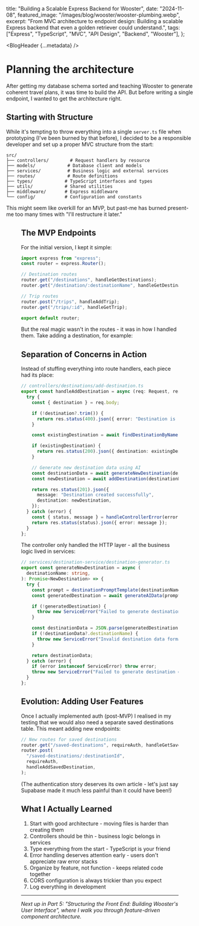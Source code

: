 
  title: "Building a Scalable Express Backend for Wooster",
  date: "2024-11-08",
  featured_image: "/images/blog/wooster/wooster-plumbing.webp",
  excerpt:
    "From MVC architecture to endpoint design: Building a scalable Express backend that even a golden retriever could understand.",
  tags: ["Express", "TypeScript", "MVC", "API Design", "Backend", "Wooster"],
};

<BlogHeader {...metadata} />

# Planning the architecture

After getting my database schema sorted and teaching Wooster to generate coherent travel plans, it was time to build the API. But before writing a single endpoint, I wanted to get the architecture right.

## Starting with Structure

While it's tempting to throw everything into a single `server.ts` file when prototyping (I've been burned by that before), I decided to be a responsible developer and set up a proper MVC structure from the start:

```
src/
├── controllers/        # Request handlers by resource
├── models/            # Database client and models
├── services/          # Business logic and external services
├── routes/            # Route definitions
├── types/            # TypeScript interfaces and types
├── utils/            # Shared utilities
├── middleware/       # Express middleware
└── config/           # Configuration and constants
```

This might seem like overkill for an MVP, but past-me has burned present-me too many times with "I'll restructure it later."

<Figure
  src="/images/blog/wooster/wooster-filing.webp"
  alt="A golden retriever organizing folders"
  title="Wooster helping me organize the codebase (artist's impression)"
/>

## The MVP Endpoints

For the initial version, I kept it simple:

```typescript
import express from "express";
const router = express.Router();

// Destination routes
router.get("/destinations", handleGetDestinations);
router.get("/destination/:destinationName", handleGetDestinationByName);

// Trip routes
router.post("/trips", handleAddTrip);
router.get("/trips/:id", handleGetTrip);

export default router;
```

But the real magic wasn't in the routes - it was in how I handled them. Take adding a destination, for example:

## Separation of Concerns in Action

Instead of stuffing everything into route handlers, each piece had its place:

```typescript
// controllers/destinations/add-destination.ts
export const handleAddDestination = async (req: Request, res: Response) => {
  try {
    const { destination } = req.body;

    if (!destination?.trim()) {
      return res.status(400).json({ error: "Destination is required" });
    }

    const existingDestination = await findDestinationByName(destination);

    if (existingDestination) {
      return res.status(200).json({ destination: existingDestination });
    }

    // Generate new destination data using AI
    const destinationData = await generateNewDestination(destination);
    const newDestination = await addDestination(destinationData);

    return res.status(201).json({
      message: "Destination created successfully",
      destination: newDestination,
    });
  } catch (error) {
    const { status, message } = handleControllerError(error);
    return res.status(status).json({ error: message });
  }
};
```

The controller only handled the HTTP layer - all the business logic lived in services:

```typescript
// services/destination-service/destination-generator.ts
export const generateNewDestination = async (
  destinationName: string,
): Promise<NewDestination> => {
  try {
    const prompt = destinationPromptTemplate(destinationName);
    const generatedDestination = await generateAIData(prompt);

    if (!generatedDestination) {
      throw new ServiceError("Failed to generate destination data", 500);
    }

    const destinationData = JSON.parse(generatedDestination);
    if (!destinationData?.destinationName) {
      throw new ServiceError("Invalid destination data format", 500);
    }

    return destinationData;
  } catch (error) {
    if (error instanceof ServiceError) throw error;
    throw new ServiceError("Failed to generate destination data", 500);
  }
};
```

## Evolution: Adding User Features

Once I actually implemented auth (post-MVP) I realised in my testing that we would also need a separate saved destinations table. This meant adding new endpoints:

```typescript
// New routes for saved destinations
router.get("/saved-destinations", requireAuth, handleGetSavedDestinations);
router.post(
  "/saved-destinations/:destinationId",
  requireAuth,
  handleAddSavedDestination,
);
```

(The authentication story deserves its own article - let's just say Supabase made it much less painful than it could have been!)

## What I Actually Learned

1. Start with good architecture - moving files is harder than creating them
2. Controllers should be thin - business logic belongs in services
3. Type everything from the start - TypeScript is your friend
4. Error handling deserves attention early - users don't appreciate raw error stacks
5. Organize by feature, not function - keeps related code together
6. CORS configuration is always trickier than you expect
7. Log everything in development

---

<em>
  Next up in Part 5: "Structuring the Front End: Building Wooster's User
  Interface", where I walk you through feature-driven component architecture.
</em>
